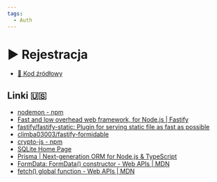 ```yaml
---
tags:
  - Auth
---
```



# ▶️ Rejestracja

<VimeoPlayer videoId="763160135" />

- [💾 Kod źródłowy](https://github.com/codisity/simple-auth/tree/e07d2d43832e78cf37023483d9338c0a8673866c)

## Linki 🇺🇸

- [nodemon - npm](https://www.npmjs.com/package/nodemon)
- [Fast and low overhead web framework, for Node.js | Fastify](https://fastify.dev/)
- [fastify/fastify-static: Plugin for serving static file as fast as possible](https://github.com/fastify/fastify-static)
- [climba03003/fastify-formidable](https://github.com/climba03003/fastify-formidable)
- [crypto-js - npm](https://www.npmjs.com/package/crypto-js)
- [SQLite Home Page](https://www.sqlite.org/index.html)
- [Prisma | Next-generation ORM for Node.js & TypeScript](https://www.prisma.io/)
- [FormData: FormData() constructor - Web APIs | MDN](https://developer.mozilla.org/en-US/docs/Web/API/FormData/FormData)
- [fetch() global function - Web APIs | MDN](https://developer.mozilla.org/en-US/docs/Web/API/fetch)
